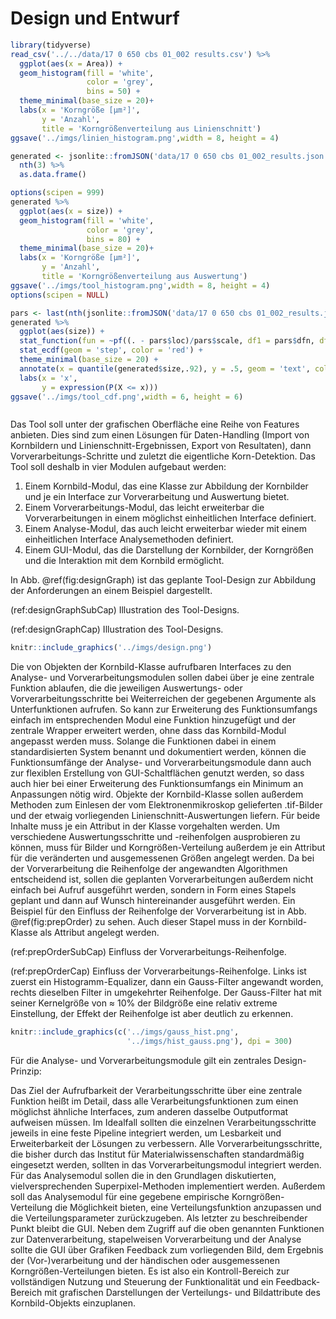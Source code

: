 # Design und Entwurf

```r
library(tidyverse)
read_csv('../../data/17 0 650 cbs 01_002 results.csv') %>% 
  ggplot(aes(x = Area)) +
  geom_histogram(fill = 'white',
                 color = 'grey',
                 bins = 50) +
  theme_minimal(base_size = 20)+
  labs(x = 'Korngröße [µm²]',
       y = 'Anzahl',
       title = 'Korngrößenverteilung aus Linienschnitt')
ggsave('../imgs/linien_histogram.png',width = 8, height = 4)

generated <- jsonlite::fromJSON('data/17 0 650 cbs 01_002_results.json') %>% 
  nth(3) %>% 
  as.data.frame()

options(scipen = 999)
generated %>% 
  ggplot(aes(x = size)) +
  geom_histogram(fill = 'white',
                 color = 'grey',
                 bins = 80) +
  theme_minimal(base_size = 20)+
  labs(x = 'Korngröße [µm²]',
       y = 'Anzahl',
       title = 'Korngrößenverteilung aus Auswertung')
ggsave('../imgs/tool_histogram.png',width = 8, height = 4)
options(scipen = NULL)

pars <- last(nth(jsonlite::fromJSON('data/17 0 650 cbs 01_002_results.json'),2))
generated %>%
  ggplot(aes(size)) + 
  stat_function(fun = ~pf((. - pars$loc)/pars$scale, df1 = pars$dfn, df2=pars$dfd), color = 'blue') +
  stat_ecdf(geom = 'step', color = 'red') +
  theme_minimal(base_size = 20) +
  annotate(x = quantile(generated$size,.92), y = .5, geom = 'text', color = 'blue', label = glue::glue('F({round(pars$dfn,2)}, {round(pars$dfd,2)})')) +
  labs(x = 'x',
       y = expression(P(X <= x)))
ggsave('../imgs/tool_cdf.png',width = 6, height = 6)



```


Das Tool soll unter der grafischen Oberfläche eine Reihe von Features anbieten. Dies sind zum einen Lösungen für Daten-Handling (Import von Kornbildern und Linienschnitt-Ergebnissen, Export von Resultaten), dann Vorverarbeitungs-Schritte und zuletzt die eigentliche Korn-Detektion. Das Tool soll deshalb in vier Modulen aufgebaut werden:

1. Einem Kornbild-Modul, das eine Klasse zur Abbildung der Kornbilder und je ein Interface zur Vorverarbeitung und Auswertung bietet.
2. Einem Vorverarbeitungs-Modul, das leicht erweiterbar die Vorverarbeitungen in einem möglichst einheitlichen Interface definiert.
3. Einem Analyse-Modul, das auch leicht erweiterbar wieder mit einem einheitlichen Interface Analysemethoden definiert.
4. Einem GUI-Modul, das die Darstellung der Kornbilder, der Korngrößen und die Interaktion mit dem Kornbild ermöglicht.

In Abb. \@ref(fig:designGraph) ist das geplante Tool-Design zur Abbildung der Anforderungen an einem Beispiel dargestellt.

(ref:designGraphSubCap) Illustration des Tool-Designs.

(ref:designGraphCap) Illustration des Tool-Designs. 

```r
knitr::include_graphics('../imgs/design.png')
```

Die von Objekten der Kornbild-Klasse aufrufbaren Interfaces zu den Analyse- und Vorverarbeitungsmodulen sollen dabei über je eine zentrale Funktion ablaufen, die die jeweiligen Auswertungs- oder Vorverarbeitungsschritte bei Weiterreichen der gegebenen Argumente als Unterfunktionen aufrufen. So kann zur Erweiterung des Funktionsumfangs einfach im entsprechenden Modul eine Funktion hinzugefügt und der zentrale Wrapper erweitert werden, ohne dass das Kornbild-Modul angepasst werden muss. Solange die Funktionen dabei in einem standardisierten System benannt und dokumentiert werden, können die Funktionsumfänge der Analyse- und Vorverarbeitungsmodule dann auch zur flexiblen Erstellung von GUI-Schaltflächen genutzt werden, so dass auch hier bei einer Erweiterung des Funktionsumfangs ein Minimum an Anpassungen nötig wird.\newline
Objekte der Kornbild-Klasse sollen außerdem Methoden zum Einlesen der vom Elektronenmikroskop gelieferten .tif-Bilder und der etwaig vorliegenden Linienschnitt-Auswertungen liefern. Für beide Inhalte muss je ein Attribut in der Klasse vorgehalten werden. Um verschiedene Auswertungsschritte und -reihenfolgen ausprobieren zu können, muss für Bilder und Korngrößen-Verteilung außerdem je ein Attribut für die veränderten und ausgemessenen Größen angelegt werden.\newline
Da bei der Vorverarbeitung die Reihenfolge der angewandten Algorithmen entscheidend ist, sollen die geplanten Vorverarbeitungen außerdem nicht einfach bei Aufruf ausgeführt werden, sondern in Form eines Stapels geplant und dann auf Wunsch hintereinander ausgeführt werden. Ein Beispiel für den Einfluss der Reihenfolge der Vorverarbeitung ist in Abb. \@ref(fig:prepOrder) zu sehen. Auch dieser Stapel muss in der Kornbild-Klasse als Attribut angelegt werden. 

(ref:prepOrderSubCap) Einfluss der Vorverarbeitungs-Reihenfolge.

(ref:prepOrderCap) Einfluss der Vorverarbeitungs-Reihenfolge. Links ist zuerst ein Histogramm-Equalizer, dann ein Gauss-Filter angewandt worden, rechts dieselben Filter in umgekehrter Reihenfolge. Der Gauss-Filter hat mit seiner Kernelgröße von $\approx$ 10% der Bildgröße eine relativ extreme Einstellung, der Effekt der Reihenfolge ist aber deutlich zu erkennen.

```r
knitr::include_graphics(c('../imgs/gauss_hist.png', 
                          '../imgs/hist_gauss.png'), dpi = 300) 
``` 

Für die Analyse- und Vorverarbeitungsmodule gilt ein zentrales Design-Prinzip:

Das Ziel der Aufrufbarkeit der Verarbeitungsschritte über eine zentrale Funktion heißt im Detail, dass alle Verarbeitungsfunktionen zum einen möglichst ähnliche Interfaces, zum anderen dasselbe Outputformat aufweisen müssen. Im Idealfall sollten die einzelnen Verarbeitungsschritte jeweils in eine feste Pipeline integriert werden, um Lesbarkeit und Erweiterbarkeit der Lösungen zu verbessern.\newline
Alle Vorverarbeitungsschritte, die bisher durch das Institut für Materialwissenschaften standardmäßig eingesetzt werden, sollten in das Vorverarbeitungsmodul integriert werden. Für das Analysemodul sollen die in den Grundlagen diskutierten, vielversprechenden Superpixel-Methoden implementiert werden. Außerdem soll das Analysemodul für eine gegebene empirische Korngrößen-Verteilung die Möglichkeit bieten, eine Verteilungsfunktion anzupassen und die Verteilungsparameter zurückzugeben.\newline
Als letzter zu beschreibender Punkt bleibt die GUI. Neben dem Zugriff auf die oben genannten Funktionen zur Datenverarbeitung, stapelweisen Vorverarbeitung und der Analyse sollte die GUI über Grafiken Feedback zum vorliegenden Bild, dem Ergebnis der (Vor-)verarbeitung und der händischen oder ausgemessenen Korngrößen-Verteilungen bieten. Es ist also ein Kontroll-Bereich zur vollständigen Nutzung und Steuerung der Funktionalität und ein Feedback-Bereich mit grafischen Darstellungen der Verteilungs- und Bildattribute des Kornbild-Objekts einzuplanen.